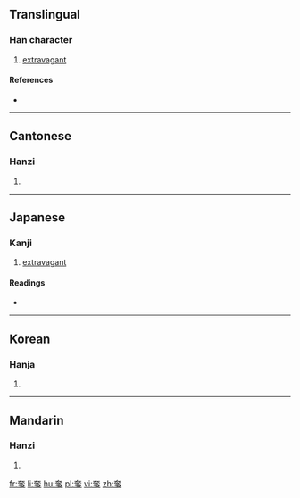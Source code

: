 ==Translingual==

===Han character===
{{Han char|rn=37|rad=大|as=06|sn=9|four=4020<sub>7</sub>|canj=大弓戈弓 (KNIN)|ids=⿱[[大]][[多]]}}

# [[extravagant]]

====References====
* {{Han ref|kx=0252.020|dkj=05920|dj=0513.030|hdz=10539.100|uh=5953|ud=22867|bh=CE61|bd=52833}}

----

==Cantonese==

===Hanzi===
{{yue-hanzi|jyut=[[ci2]], [[se1]], [[se2]], [[zaa1]], [[zaa3]]|y=chi2, se1, se2, ja1, ja3}}

# {{defn|lang=yue|sort=大06}}

----

==Japanese==

===Kanji===
{{ja-kanji|grade=|rs=大06}}

# [[extravagant]]

====Readings====
* {{ja-readings|on=[[た]] (ta), [[しゃ]] (sha), [[し]] (shi)|kun=[[はる]] (haru), [[おごる]] (ogoru), [[あける]] (akeru)}}

----

==Korean==

===Hanja===
{{ko-hanja|hangeul=차|rv=cha|mr=ch'a}}

# {{defn|lang=ko|sort=大06}}

----

==Mandarin==

===Hanzi===
{{cmn-hanzi|pin=[[zhā]] ([[zha1]]), [[chǐ]] ([[chi3]]), [[shē]] ([[she1]]), [[zhà]] ([[zha4]])|wg=cha<sup>1</sup>, ch'ih<sup>3</sup>, she<sup>1</sup>, cha<sup>4</sup>}}

# {{defn|lang=cmn|sort=大06}}

[[fr:奓]]
[[li:奓]]
[[hu:奓]]
[[pl:奓]]
[[vi:奓]]
[[zh:奓]]